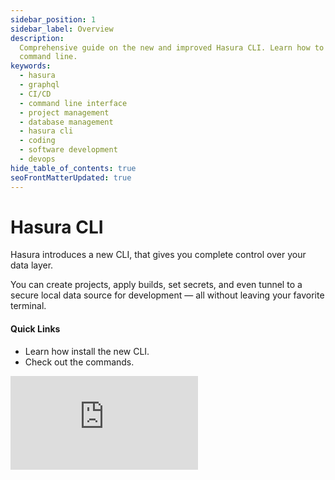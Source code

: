 ```yaml
---
sidebar_position: 1
sidebar_label: Overview
description:
  Comprehensive guide on the new and improved Hasura CLI. Learn how to manage your Hasura projects efficiently using the
  command line.
keywords:
  - hasura
  - graphql
  - CI/CD
  - command line interface
  - project management
  - database management
  - hasura cli
  - coding
  - software development
  - devops
hide_table_of_contents: true
seoFrontMatterUpdated: true
---
```



# Hasura CLI

<div className="overview-header">
  <div className="overview-text">
    <p>Hasura introduces a new CLI, that gives you complete control over your data layer.</p>
    <p>
      You can create projects, apply builds, set secrets, and even tunnel to a secure local data source for development
      — all without leaving your favorite terminal.
    </p>
    <h4>Quick Links</h4>
    <ul>
      <li>
        <Link to="/cli/installation/">Learn how install the new CLI.</Link>
      </li>
      <li>
        <Link to="/cli/commands/">Check out the commands.</Link>
      </li>
    </ul>
  </div>
  <iframe
    src="https://www.youtube.com/embed/o-MJmypRPro"
    frameBorder="0"
    allow="accelerometer; autoplay; encrypted-media; gyroscope; picture-in-picture"
    allowFullScreen
  />
</div>

<div className="overview-gallery">
  <Link to="/cli/installation/#install-instructions-for-linuxmacs">
    <div className="card">
      <h3>Install the CLI for macOS</h3>
      <p>Click here to learn how to install the CLI.</p>
    </div>
  </Link>
  <Link to="/cli/installation/#install-instructions-for-linuxmacs">
    <div className="card">
      <h3>Install the CLI for Linux</h3>
      <p>Click here to learn how to install the CLI.</p>
    </div>
  </Link>
  <Link to="/cli/installation/#install-instructions-for-windows">
    <div className="card">
      <h3>Install the CLI for Windows</h3>
      <p>Click here to learn how to install the CLI.</p>
    </div>
  </Link>
</div>
